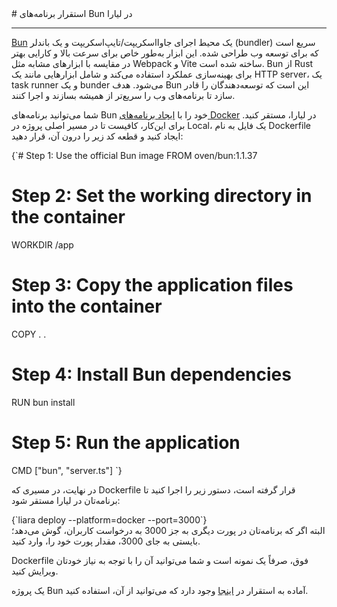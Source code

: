 

<Layout>
<Head>
<title>مستندات استقرار برنامه‌های Bun - لیارا</title>
<meta property="og:title" content="مستندات خدمات رایانش ابری لیارا" />
<meta property="og:description" content="مستندات مربوط به نحوه استقرار برنامه‌های Bun یا فلاتر در پلتفرم داکر در لیارا"  />
</Head>
# استقرار برنامه‌های Bun در لیارا
<hr className="mb-2" />
<a href="https://bun.sh/" className="text-[#2196f3] ">Bun</a> یک محیط اجرای جاوااسکریپت/تایپ‌اسکریپت و یک باندلر (bundler) سریع است که برای توسعه وب طراحی شده. این ابزار به‌طور خاص برای سرعت بالا و کارایی بهتر در مقایسه با ابزارهای مشابه مثل Webpack و Vite ساخته شده است. Bun از Rust برای بهینه‌سازی عملکرد استفاده می‌کند و شامل ابزارهایی مانند یک HTTP server، یک task runner و یک bunder می‌شود. هدف Bun این است که توسعه‌دهندگان را قادر سازد تا برنامه‌های وب را سریع‌تر از همیشه بسازند و اجرا کنند.

<div className="h-2" />

شما می‌توانید برنامه‌های Bun خود را با <a href="../../how-tos/create-app" className="text-[#2196f3] ">ایجاد برنامه‌های Docker</a> در لیارا، مستقر کنید.
برای این‌کار، کافیست تا در مسیر اصلی پروژه در Local، یک فایل به نام <Important>Dockerfile</Important> ایجاد کنید و قطعه کد زیر را درون آن، قرار دهید:
<div className="h-2" />
<div dir='ltr'>
    <Highlight className="dockerfile">
        {`# Step 1: Use the official Bun image
FROM oven/bun:1.1.37

# Step 2: Set the working directory in the container
WORKDIR /app

# Step 3: Copy the application files into the container
COPY . .

# Step 4: Install Bun dependencies
RUN bun install

# Step 5: Run the application
CMD ["bun", "server.ts"]
`}
    </Highlight>
</div>
<div className="h-2" />

در نهایت، در مسیری که <Important>Dockerfile</Important> قرار گرفته است، دستور زیر را اجرا کنید تا برنامه‌تان در لیارا مستقر شود:
<div className="h-2" />
<div dir='ltr'>
    <Highlight className="js">
        {`liara deploy --platform=docker --port=3000`}
    </Highlight>
</div>
<div className="h-2" />
البته اگر که برنامه‌تان در پورت دیگری به جز 3000 به درخواست کاربران، گوش می‌دهد؛ بایستی به جای 3000، مقدار پورت خود را، وارد کنید. 
<div className="h-2" />

<Alert variant="info">
<p>
<Important>Dockerfile</Important> فوق، صرفاً یک نمونه است و شما می‌توانید آن را با توجه به نیاز خودتان ویرایش کنید.
</p>
</Alert>

<Alert variant="success">
<p>
یک پروژه Bun آماده به استقرار در <a href="https://github.com/liara-cloud/bun-getting-started" className="text-[#2196f3] ">اینجا</a> وجود دارد که می‌توانید از آن، استفاده کنید.
</p>
</Alert>

</Layout>